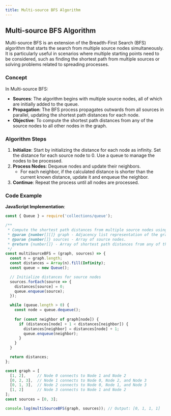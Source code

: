 ```yaml
---
title: Multi-source BFS Algorithm
---
```


## Multi-source BFS Algorithm

Multi-source BFS is an extension of the Breadth-First Search (BFS) algorithm that starts the search from multiple source nodes simultaneously. It is particularly useful in scenarios where multiple starting points need to be considered, such as finding the shortest path from multiple sources or solving problems related to spreading processes.

### Concept

In Multi-source BFS:
- **Sources**: The algorithm begins with multiple source nodes, all of which are initially added to the queue.
- **Propagation**: The BFS process propagates outwards from all sources in parallel, updating the shortest path distances for each node.
- **Objective**: To compute the shortest path distances from any of the source nodes to all other nodes in the graph.

### Algorithm Steps

1. **Initialize**: Start by initializing the distance for each node as infinity. Set the distance for each source node to 0. Use a queue to manage the nodes to be processed.
2. **Process Nodes**: Dequeue nodes and update their neighbors.
   - For each neighbor, if the calculated distance is shorter than the current known distance, update it and enqueue the neighbor.
3. **Continue**: Repeat the process until all nodes are processed.

### Code Example

**JavaScript Implementation**:

```javascript
const { Queue } = require('collections/queue');

/**
 * Compute the shortest path distances from multiple source nodes using Multi-source BFS.
 * @param {number[][]} graph - Adjacency list representation of the graph.
 * @param {number[]} sources - Array of source nodes.
 * @return {number[]} - Array of shortest path distances from any of the sources.
 */
const multiSourceBFS = (graph, sources) => {
  const n = graph.length;
  const distances = Array(n).fill(Infinity);
  const queue = new Queue();

  // Initialize distances for source nodes
  sources.forEach(source => {
    distances[source] = 0;
    queue.enqueue(source);
  });

  while (queue.length > 0) {
    const node = queue.dequeue();
    
    for (const neighbor of graph[node]) {
      if (distances[node] + 1 < distances[neighbor]) {
        distances[neighbor] = distances[node] + 1;
        queue.enqueue(neighbor);
      }
    }
  }

  return distances;
};

const graph = [
  [1, 2],     // Node 0 connects to Node 1 and Node 2
  [0, 2, 3],  // Node 1 connects to Node 0, Node 2, and Node 3
  [0, 1, 3],  // Node 2 connects to Node 0, Node 1, and Node 3
  [1, 2]      // Node 3 connects to Node 1 and Node 2
];
const sources = [0, 3];

console.log(multiSourceBFS(graph, sources)); // Output: [0, 1, 1, 1]
```
